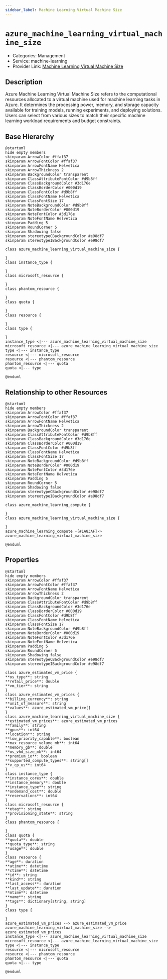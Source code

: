 ```yaml
---
sidebar_label: Machine Learning Virtual Machine Size
---
```


# `azure_machine_learning_virtual_machine_size`

- Categories: Management
- Service: machine-learning
- Provider Link: [Machine Learning Virtual Machine Size](https://learn.microsoft.com/en-us/azure/machine-learning/concept-compute-target#supported-vm-series-and-sizes)

## Description

Azure Machine Learning Virtual Machine Size refers to the computational resources allocated to a virtual machine used for machine learning tasks in Azure. It determines the processing power, memory, and storage capacity available for training models, running experiments, and deploying solutions. Users can select from various sizes to match their specific machine learning workload requirements and budget constraints.

## Base Hierarchy

<ZoomPanPinch>

```kroki imgType="plantuml" imgAlt="Hierarchy of Machine Learning Virtual Machine Size"
@startuml
hide empty members
skinparam ArrowColor #ffaf37
skinparam ArrowFontColor #ffaf37
skinparam ArrowFontName Helvetica
skinparam ArrowThickness 2
skinparam BackgroundColor transparent
skinparam ClassAttributeFontColor #d9b8ff
skinparam ClassBackgroundColor #3d176e
skinparam ClassBorderColor #000d19
skinparam ClassFontColor #d9b8ff
skinparam ClassFontName Helvetica
skinparam ClassFontSize 17
skinparam NoteBackgroundColor #d9b8ff
skinparam NoteBorderColor #000d19
skinparam NoteFontColor #3d176e
skinparam NoteFontName Helvetica
skinparam Padding 5
skinparam RoundCorner 5
skinparam Shadowing false
skinparam stereotypeCBackgroundColor #e98df7
skinparam stereotypeIBackgroundColor #e98df7

class azure_machine_learning_virtual_machine_size {

}
class instance_type {

}
class microsoft_resource {

}
class phantom_resource {

}
class quota {

}
class resource {

}
class type {

}
instance_type <|--- azure_machine_learning_virtual_machine_size
microsoft_resource <|--- azure_machine_learning_virtual_machine_size
type <|--- instance_type
resource <|--- microsoft_resource
resource <|--- phantom_resource
phantom_resource <|--- quota
quota <|--- type

@enduml
```

</ZoomPanPinch>

## Relationship to other Resources

<ZoomPanPinch>

```kroki imgType="plantuml" imgAlt="Diagram of Machine Learning Virtual Machine Size resource relationships"
@startuml
hide empty members
skinparam ArrowColor #ffaf37
skinparam ArrowFontColor #ffaf37
skinparam ArrowFontName Helvetica
skinparam ArrowThickness 2
skinparam BackgroundColor transparent
skinparam ClassAttributeFontColor #d9b8ff
skinparam ClassBackgroundColor #3d176e
skinparam ClassBorderColor #000d19
skinparam ClassFontColor #d9b8ff
skinparam ClassFontName Helvetica
skinparam ClassFontSize 17
skinparam NoteBackgroundColor #d9b8ff
skinparam NoteBorderColor #000d19
skinparam NoteFontColor #3d176e
skinparam NoteFontName Helvetica
skinparam Padding 5
skinparam RoundCorner 5
skinparam Shadowing false
skinparam stereotypeCBackgroundColor #e98df7
skinparam stereotypeIBackgroundColor #e98df7

class azure_machine_learning_compute {

}
class azure_machine_learning_virtual_machine_size {

}
azure_machine_learning_compute -[#1A83AF]-> azure_machine_learning_virtual_machine_size

@enduml
```

</ZoomPanPinch>

## Properties

<ZoomPanPinch>

```kroki imgType="plantuml" imgAlt="Diagram of Machine Learning Virtual Machine Size data model"
@startuml
hide empty members
skinparam ArrowColor #ffaf37
skinparam ArrowFontColor #ffaf37
skinparam ArrowFontName Helvetica
skinparam ArrowThickness 2
skinparam BackgroundColor transparent
skinparam ClassAttributeFontColor #d9b8ff
skinparam ClassBackgroundColor #3d176e
skinparam ClassBorderColor #000d19
skinparam ClassFontColor #d9b8ff
skinparam ClassFontName Helvetica
skinparam ClassFontSize 17
skinparam NoteBackgroundColor #d9b8ff
skinparam NoteBorderColor #000d19
skinparam NoteFontColor #3d176e
skinparam NoteFontName Helvetica
skinparam Padding 5
skinparam RoundCorner 5
skinparam Shadowing false
skinparam stereotypeCBackgroundColor #e98df7
skinparam stereotypeIBackgroundColor #e98df7

class azure_estimated_vm_price {
**os_type**: string
**retail_price**: double
**vm_tier**: string
}
class azure_estimated_vm_prices {
**billing_currency**: string
**unit_of_measure**: string
**values**: azure_estimated_vm_price[]
}
class azure_machine_learning_virtual_machine_size {
**estimated_vm_prices**: azure_estimated_vm_prices
**family**: string
**gpus**: int64
**location**: string
**low_priority_capable**: boolean
**max_resource_volume_mb**: int64
**memory_gb**: double
**os_vhd_size_mb**: int64
**premium_io**: boolean
**supported_compute_types**: string[]
**v_cp_us**: int64
}
class instance_type {
**instance_cores**: double
**instance_memory**: double
**instance_type**: string
**ondemand_cost**: double
**reservations**: int64
}
class microsoft_resource {
**etag**: string
**provisioning_state**: string
}
class phantom_resource {

}
class quota {
**quota**: double
**quota_type**: string
**usage**: double
}
class resource {
**age**: duration
**atime**: datetime
**ctime**: datetime
**id**: string
**kind**: string
**last_access**: duration
**last_update**: duration
**mtime**: datetime
**name**: string
**tags**: dictionary[string, string]
}
class type {

}
azure_estimated_vm_prices --> azure_estimated_vm_price
azure_machine_learning_virtual_machine_size --> azure_estimated_vm_prices
instance_type <|--- azure_machine_learning_virtual_machine_size
microsoft_resource <|--- azure_machine_learning_virtual_machine_size
type <|--- instance_type
resource <|--- microsoft_resource
resource <|--- phantom_resource
phantom_resource <|--- quota
quota <|--- type

@enduml
```

</ZoomPanPinch>

